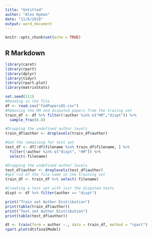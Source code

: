 ```yaml
---
title: "Untitled"
author: "Alex Hyman"
date: "11/6/2018"
output: word_document
---
```


```r
knitr::opts_chunk$set(echo = TRUE)
```

## R Markdown

```r
library(caret)
library(rpart)
library(dplyr)
library(tidyr)
library(rpart.plot)
library(matrixStats)

set.seed(111)
#Reading in the file
df <- read.csv("fedPapers85.csv")
#Removing the HM and disputed papers from the traiing set
train_df <- df %>% filter(!author %in% c("HM","dispt")) %>%
  sample_frac(0.8)

#Dropping the undefined author levels
train_df$author <- droplevels(train_df$author)

#Get the remaining for test set
test_df <- df[!df$filename %in% train_df$filename, ] %>% 
  filter(!author %in% c("dispt", "HM")) %>%
  select(-filename)

#Dropping the undefined author levels
test_df$author <- droplevels(test_df$author)
#get rid of the file name in the training set
train_df <- train_df %>% select(-filename)

#Creating a test set with just the disputed texts
dispt <- df %>% filter(author == "dispt")

print("Train set Author Distribution")
print(table(train_df$author))
print("Test set Author Distribution")
print(table(test_df$author))
```

```r
dt <- train(form = author ~., data = train_df, method = "rpart")
rpart.plot(dt$finalModel)
```

